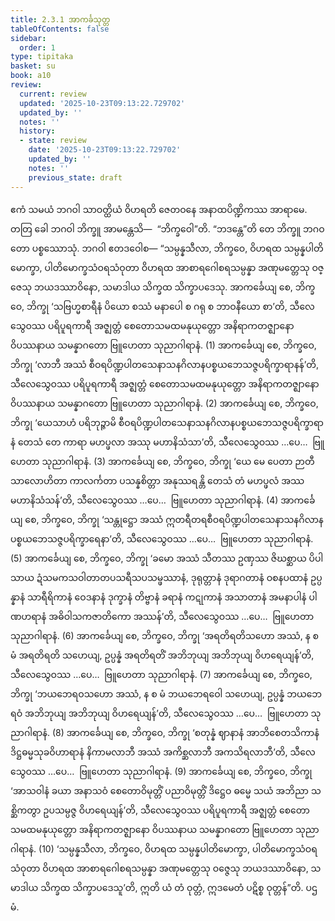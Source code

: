 ```yaml
---
title: 2.3.1 အာကင်္ခသုတ္တ
tableOfContents: false
sidebar:
  order: 1
type: tipitaka
basket: su
book: a10
review:
  current: review
  updated: '2025-10-23T09:13:22.729702'
  updated_by: ''
  notes: ''
  history:
  - state: review
    date: '2025-10-23T09:13:22.729702'
    updated_by: ''
    notes: ''
    previous_state: draft
---
```



<ReviewStatus review={frontmatter.review} showDetails={true} />

<HypothesisAnnotation frontmatter={frontmatter} />

<DynamicBreadcrumb />

<Division number="71" book="a10" e="ch" v="17" p="360">

<Paragraph number="519" book="a10">
ဧကံ သမယံ ဘဂဝါ သာဝတ္ထိယံ ဝိဟရတိ ဇေတဝနေ အနာထပိဏ္ဍိကဿ အာရာမေ. တတြ ခေါ ဘဂဝါ ဘိက္ခူ အာမန္တေသိ—  “ဘိက္ခဝေါ”တိ. “ဘဒန္တေ”တိ တေ ဘိက္ခူ ဘဂဝတော ပစ္စဿောသုံ. ဘဂဝါ ဧတဒဝေါစ—
</Paragraph>

<Paragraph number="520" book="a10">
“သမ္ပန္နသီလာ, ဘိက္ခဝေ, ဝိဟရထ သမ္ပန္နပါတိမောက္ခာ, ပါတိမောက္ခသံဝရသံဝုတာ ဝိဟရထ အာစာရဂေါစရသမ္ပန္နာ အဏုမတ္တေသု ဝဇ္ဇေသု ဘယဒဿာဝိနော, သမာဒါယ သိက္ခထ သိက္ခာပဒေသု.
</Paragraph>

<Paragraph number="521" book="a10">
အာကင်္ခေယျ စေ, ဘိက္ခဝေ, ဘိက္ခု ‘သဗြဟ္မစာရီနံ ပိယော စဿံ မနာပေါ စ ဂရု စ ဘာဝနီယော စာ’တိ, သီလေသွေဝဿ ပရိပူရကာရီ အဇ္ဈတ္တံ စေတောသမထမနုယုတ္တော အနိရာကတဇ္ဈာနော ဝိပဿနာယ သမန္နာဂတော ဗြူဟေတာ သုညာဂါရာနံ. (1)
</Paragraph>

<Paragraph number="522" book="a10">
အာကင်္ခေယျ စေ, ဘိက္ခဝေ, ဘိက္ခု ‘လာဘီ အဿံ စီဝရပိဏ္ဍပါတသေနာသနဂိလာနပစ္စယဘေသဇ္ဇပရိက္ခာရာနန်’တိ, သီလေသွေဝဿ ပရိပူရကာရီ အဇ္ဈတ္တံ စေတောသမထမနုယုတ္တော အနိရာကတဇ္ဈာနော ဝိပဿနာယ သမန္နာဂတော ဗြူဟေတာ သုညာဂါရာနံ. (2)
</Paragraph>

<Paragraph number="523" book="a10">
အာကင်္ခေယျ စေ, ဘိက္ခဝေ, ဘိက္ခု ‘ယေသာဟံ ပရိဘုဉ္ဇာမိ စီဝရပိဏ္ဍပါတသေနာသနဂိလာနပစ္စယဘေသဇ္ဇပရိက္ခာရာနံ တေသံ တေ ကာရာ မဟပ္ဖလာ အဿု မဟာနိသံသာ’တိ, သီလေသွေဝဿ …ပေ…  ဗြူဟေတာ သုညာဂါရာနံ. (3)
</Paragraph>

<Paragraph number="524" book="a10">
အာကင်္ခေယျ စေ, ဘိက္ခဝေ, ဘိက္ခု ‘ယေ မေ ပေတာ ဉာတီ သာလောဟိတာ ကာလင်္ကတာ ပသန္နစိတ္တာ အနုဿရန္တိ တေသံ တံ မဟပ္ဖလံ အဿ မဟာနိသံသန်’တိ, သီလေသွေဝဿ …ပေ…  ဗြူဟေတာ သုညာဂါရာနံ. (4)
</Paragraph>

<Paragraph number="525" book="a10">
အာကင်္ခေယျ စေ, ဘိက္ခဝေ, ဘိက္ခု ‘သန္တုဋ္ဌော အဿံ ဣတရီတရစီဝရပိဏ္ဍပါတသေနာသနဂိလာနပစ္စယဘေသဇ္ဇပရိက္ခာရေနာ’တိ, သီလေသွေဝဿ …ပေ…  ဗြူဟေတာ သုညာဂါရာနံ. (5)
</Paragraph>

<Paragraph number="526" book="a10">
အာကင်္ခေယျ စေ, ဘိက္ခဝေ, ဘိက္ခု ‘ခမော အဿံ သီတဿ ဥဏှဿ ဇိဃစ္ဆာယ ပိပါသာယ ဍံသမကသဝါတာတပသရီသပသမ္ဖဿာနံ, ဒုရုတ္တာနံ ဒုရာဂတာနံ ဝစနပထာနံ ဥပ္ပန္နာနံ သာရီရိကာနံ ဝေဒနာနံ ဒုက္ခာနံ တိဗ္ဗာနံ ခရာနံ ကဋုကာနံ အသာတာနံ အမနာပါနံ ပါဏဟရာနံ အဓိဝါသကဇာတိကော အဿန်’တိ, သီလေသွေဝဿ …ပေ…  ဗြူဟေတာ သုညာဂါရာနံ. (6)
</Paragraph>

<Paragraph number="527" book="a10">
အာကင်္ခေယျ စေ, ဘိက္ခဝေ, ဘိက္ခု ‘အရတိရတိသဟော အဿံ, န စ မံ အရတိရတိ သဟေယျ, ဥပ္ပန္နံ အရတိရတိံ အဘိဘုယျ အဘိဘုယျ ဝိဟရေယျန်’တိ, သီလေသွေဝဿ …ပေ…  ဗြူဟေတာ သုညာဂါရာနံ. (7)
</Paragraph>

<Paragraph number="528" book="a10">
အာကင်္ခေယျ စေ, ဘိက္ခဝေ, ဘိက္ခု ‘ဘယဘေရဝသဟော အဿံ, န စ မံ ဘယဘေရဝေါ သဟေယျ, ဥပ္ပန္နံ ဘယဘေရဝံ အဘိဘုယျ အဘိဘုယျ ဝိဟရေယျန်’တိ, သီလေသွေဝဿ …ပေ…  ဗြူဟေတာ သုညာဂါရာနံ. (8)
</Paragraph>

<Paragraph number="529" book="a10">
အာကင်္ခေယျ စေ, ဘိက္ခဝေ, ဘိက္ခု ‘စတုန္နံ ဈာနာနံ အာဘိစေတသိကာနံ ဒိဋ္ဌဓမ္မသုခဝိဟာရာနံ နိကာမလာဘီ အဿံ အကိစ္ဆလာဘီ အကသိရလာဘီ’တိ, သီလေသွေဝဿ …ပေ…  ဗြူဟေတာ သုညာဂါရာနံ. (9)
</Paragraph>

<Paragraph number="530" book="a10">
အာကင်္ခေယျ စေ, ဘိက္ခဝေ, ဘိက္ခု ‘အာသဝါနံ ခယာ အနာသဝံ စေတောဝိမုတ္တိံ ပညာဝိမုတ္တိံ ဒိဋ္ဌေဝ ဓမ္မေ သယံ အဘိညာ သစ္ဆိကတွာ ဥပသမ္ပဇ္ဇ ဝိဟရေယျန်’တိ, သီလေသွေဝဿ ပရိပူရကာရီ အဇ္ဈတ္တံ စေတောသမထမနုယုတ္တော အနိရာကတဇ္ဈာနော ဝိပဿနာယ သမန္နာဂတော ဗြူဟေတာ သုညာဂါရာနံ. (10)
</Paragraph>

<Paragraph number="531" book="a10">
‘သမ္ပန္နသီလာ, ဘိက္ခဝေ, ဝိဟရထ သမ္ပန္နပါတိမောက္ခာ, ပါတိမောက္ခသံဝရသံဝုတာ ဝိဟရထ အာစာရဂေါစရသမ္ပန္နာ အဏုမတ္တေသု ဝဇ္ဇေသု ဘယဒဿာဝိနော, သမာဒါယ သိက္ခထ သိက္ခာပဒေသူ’တိ, ဣတိ ယံ တံ ဝုတ္တံ, ဣဒမေတံ ပဋိစ္စ ဝုတ္တန်”တိ.

</Paragraph>
</Division>

<Paragraph number="532" type="center" book="a10">
ပဌမံ.
</Paragraph>